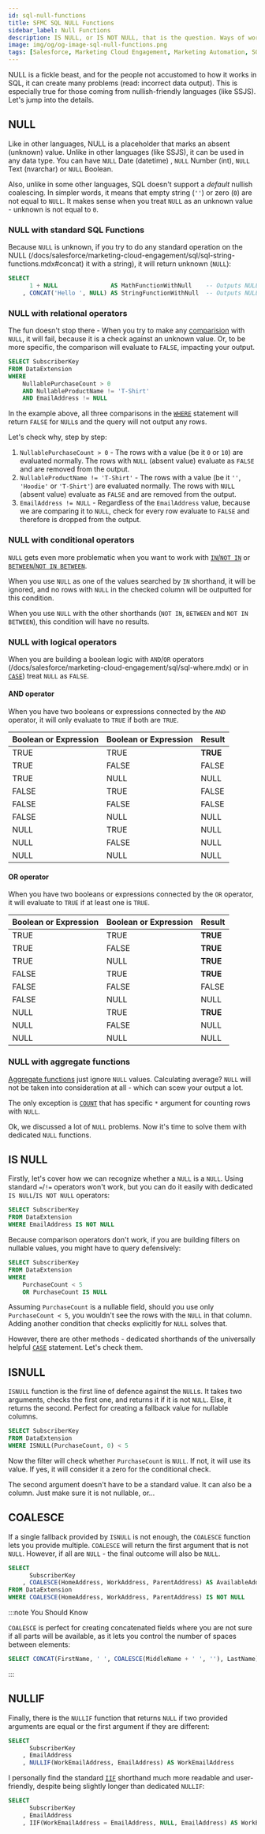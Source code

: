 ```yaml
---
id: sql-null-functions
title: SFMC SQL NULL Functions
sidebar_label: Null Functions
description: IS NULL, or IS NOT NULL, that is the question. Ways of working with NULL values in SFMC SQL.
image: img/og/og-image-sql-null-functions.png
tags: [Salesforce, Marketing Cloud Engagement, Marketing Automation, SQL]
---
```



<LeadText content='IS NULL, or IS NOT NULL, that is the question. Ways of working with NULL values in SFMC SQL.' />

NULL is a fickle beast, and for the people not accustomed to how it works in SQL, it can create many problems (read: incorrect data output). This is especially true for those coming from nullish-friendly languages (like SSJS). Let's jump into the details.

## NULL

Like in other languages, NULL is a placeholder that marks an absent (unknown) value. Unlike in other languages (like SSJS), it can be used in any data type. You can have `NULL` Date (datetime) , `NULL` Number (int), `NULL` Text (nvarchar) or `NULL` Boolean.

Also, unlike in some other languages, SQL doesn't support a _default_ nullish coalescing. In simpler words, it means that empty string (`''`) or zero (`0`) are not equal to `NULL`. It makes sense when you treat `NULL` as an unknown value - unknown is not equal to `0`.

### NULL with standard SQL Functions

Because `NULL` is unknown, if you try to do any standard operation on the NULL (/docs/salesforce/marketing-cloud-engagement/sql/sql-string-functions.mdx#concat) it with a string), it will return unknown (`NULL`):

```sql {2-3} title="❌ Functions with NULLs"
SELECT
      1 + NULL               AS MathFunctionWithNull    -- Outputs NULL
    , CONCAT('Hello ', NULL) AS StringFunctionWithNull  -- Outputs NULL
```

### NULL with relational operators

The fun doesn't stop there - When you try to make any [comparision](/docs/salesforce/marketing-cloud-engagement/sql/sql-where.mdx#basic-operators) with `NULL`, it will fail, because it is a check against an unknown value. Or, to be more specific, the comparison will evaluate to `FALSE`, impacting your output.

```sql {4-6} title="❌ Comparisons with NULLs"
SELECT SubscriberKey
FROM DataExtension
WHERE
    NullablePurchaseCount > 0
    AND NullableProductName != 'T-Shirt'
    AND EmailAddress != NULL
```

In the example above, all three comparisons in the [`WHERE`](/docs/salesforce/marketing-cloud-engagement/sql/sql-where.mdx) statement will return `FALSE` for `NULL`s and the query will not output any rows.

Let's check why, step by step:

1. `NullablePurchaseCount > 0` - The rows with a value (be it `0` or `10`) are evaluated normally. The rows with `NULL` (absent value) evaluate as `FALSE` and are removed from the output.
2. `NullableProductName != 'T-Shirt'` - The rows with a value (be it `''`, `'Hoodie'` or `'T-Shirt'`) are evaluated normally. The rows with `NULL` (absent value) evaluate as `FALSE` and are removed from the output.
3. `EmailAddress != NULL` - Regardless of the `EmailAddress` value, because we are comparing it to `NULL`, check for every row evaluate to `FALSE` and therefore is dropped from the output.

### NULL with conditional operators

`NULL` gets even more problematic when you want to work with [`IN`/`NOT IN`](/docs/salesforce/marketing-cloud-engagement/sql/sql-where.mdx#in-shorthand) or [`BETWEEN`/`NOT IN BETWEEN`](/docs/salesforce/marketing-cloud-engagement/sql/sql-where.mdx#between-shorthand).

When you use `NULL` as one of the values searched by `IN` shorthand, it will be ignored, and no rows with `NULL` in the checked column will be outputted for this condition.

When you use `NULL` with the other shorthands (`NOT IN`, `BETWEEN` and `NOT IN BETWEEN`), this condition will have no results.

### NULL with logical operators

When you are building a boolean logic with `AND`/`OR` operators (/docs/salesforce/marketing-cloud-engagement/sql/sql-where.mdx) or in [`CASE`](/docs/salesforce/marketing-cloud-engagement/sql/sql-case.mdx)) treat `NULL` as `FALSE`.

#### AND operator

When you have two booleans or expressions connected by the `AND` operator, it will only evaluate to `TRUE` if both are `TRUE`.

Boolean or Expression | Boolean or Expression | Result
-- | -- | --
TRUE | TRUE | __TRUE__
TRUE | FALSE | FALSE
TRUE | NULL | NULL
FALSE | TRUE | FALSE
FALSE | FALSE | FALSE
FALSE | NULL | NULL
NULL | TRUE | NULL
NULL | FALSE | NULL
NULL | NULL | NULL

#### OR operator

When you have two booleans or expressions connected by the `OR` operator, it will evaluate to `TRUE` if at least one is `TRUE`.

Boolean or Expression | Boolean or Expression | Result
-- | -- | --
TRUE | TRUE | __TRUE__
TRUE | FALSE | __TRUE__
TRUE | NULL | __TRUE__
FALSE | TRUE | __TRUE__
FALSE | FALSE | FALSE
FALSE | NULL | NULL
NULL | TRUE | __TRUE__
NULL | FALSE | NULL
NULL | NULL | NULL

### NULL with aggregate functions

[Aggregate functions](/docs/salesforce/marketing-cloud-engagement/sql/sql-aggregate-functions.mdx) just ignore `NULL` values. Calculating average? `NULL` will not be taken into consideration at all - which can scew your output a lot.

The only exception is [`COUNT`](/docs/salesforce/marketing-cloud-engagement/sql/sql-aggregate-functions.mdx#count) that has specific `*` argument for counting rows with `NULL`.

Ok, we discussed a lot of `NULL` problems. Now it's time to solve them with dedicated `NULL` functions.

## IS NULL

Firstly, let's cover how we can recognize whether a `NULL` is a `NULL`. Using standard `=`/`!=` operators won't work, but you can do it easily with dedicated `IS NULL`/`IS NOT NULL` operators:

```sql {3} title="Subscribers with Email Address"
SELECT SubscriberKey
FROM DataExtension
WHERE EmailAddress IS NOT NULL
```

Because comparison operators don't work, if you are building filters on nullable values, you might have to query defensively:

```sql {5} title="Subscribers with small amount of purchases"
SELECT SubscriberKey
FROM DataExtension
WHERE
    PurchaseCount < 5
    OR PurchaseCount IS NULL
```

Assuming `PurchaseCount` is a nullable field, should you use only `PurchaseCount < 5`, you wouldn't see the rows with the `NULL` in that column. Adding another condition that checks explicitly for `NULL` solves that.

However, there are other methods - dedicated shorthands of the universally helpful [`CASE`](/docs/salesforce/marketing-cloud-engagement/sql/sql-case.mdx) statement. Let's check them.

## ISNULL

`ISNULL` function is the first line of defence against the `NULL`s. It takes two arguments, checks the first one, and returns it if it is not `NULL`. Else, it returns the second. Perfect for creating a fallback value for nullable columns.

```sql {3} title="Subscribers with small amount of purchases"
SELECT SubscriberKey
FROM DataExtension
WHERE ISNULL(PurchaseCount, 0) < 5
```

Now the filter will check whether `PurchaseCount` is `NULL`. If not, it will use its value. If yes, it will consider it a zero for the conditional check.

The second argument doesn't have to be a standard value. It can also be a column. Just make sure it is not nullable, or...

## COALESCE

If a single fallback provided by `ISNULL` is not enough, the `COALESCE` function lets you provide multiple. `COALESCE` will return the first argument that is not `NULL`. However, if all are `NULL` - the final outcome will also be `NULL`.

```sql {3,5} title="Find Subscribers with at least one available address for a direct mail"
SELECT
      SubscriberKey
    , COALESCE(HomeAddress, WorkAddress, ParentAddress) AS AvailableAddress
FROM DataExtension
WHERE COALESCE(HomeAddress, WorkAddress, ParentAddress) IS NOT NULL
```

:::note You Should Know

`COALESCE` is perfect for creating concatenated fields where you are not sure if all parts will be available, as it lets you control the number of spaces between elements:

```sql title="Calculate FullName with nullable MiddleName"
SELECT CONCAT(FirstName, ' ', COALESCE(MiddleName + ' ', ''), LastName) AS FullName
```

:::

## NULLIF

Finally, there is the `NULLIF` function that returns `NULL` if two provided arguments are equal or the first argument if they are different:

```sql {4} title="Pulls WorkEmailAddress value only if it is different from general EmailAddress"
SELECT
      SubscriberKey
    , EmailAddress
    , NULLIF(WorkEmailAddress, EmailAddress) AS WorkEmailAddress
```

I personally find the standard [`IIF`](/docs/salesforce/marketing-cloud-engagement/sql/sql-case.mdx#iif-shorthand) shorthand much more readable and user-friendly, despite being slightly longer than dedicated `NULLIF`:

```sql {4} title="Pulls WorkEmailAddress value only if it is different from general Email Address with IIF"
SELECT
      SubscriberKey
    , EmailAddress
    , IIF(WorkEmailAddress = EmailAddress, NULL, EmailAddress) AS WorkEmailAddress
```